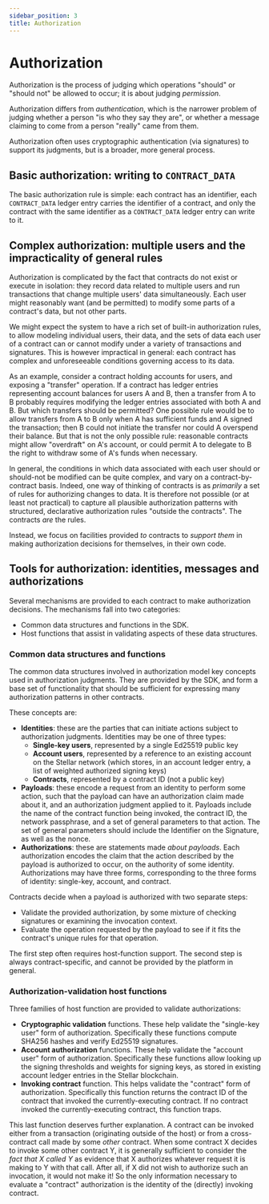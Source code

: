 ```yaml
---
sidebar_position: 3
title: Authorization
---
```


# Authorization

Authorization is the process of judging which operations "should" or "should not" be allowed to occur; it is about judging _permission_.

Authorization differs from _authentication_, which is the narrower problem of judging whether a person "is who they say they are", or whether a message claiming to come from a person "really" came from them.

Authorization often uses cryptographic authentication (via signatures) to support its judgments, but is a broader, more general process.

## Basic authorization: writing to `CONTRACT_DATA`

The basic authorization rule is simple: each contract has an identifier, each `CONTRACT_DATA` ledger entry carries the identifier of a contract, and only the contract with the same identifier as a `CONTRACT_DATA` ledger entry can write to it.

## Complex authorization: multiple users and the impracticality of general rules

Authorization is complicated by the fact that contracts do not exist or execute in isolation: they record data related to multiple users and run transactions that change multiple users' data simultaneously. Each user might reasonably want (and be permitted) to modify some parts of a contract's data, but not other parts.

We might expect the system to have a rich set of built-in authorization rules, to allow modeling individual users, their data, and the sets of data each user of a contract can or cannot modify under a variety of transactions and signatures. This is however impractical in general: each contract has complex and unforeseeable conditions governing access to its data.

As an example, consider a contract holding accounts for users, and exposing a "transfer" operation. If a contract has ledger entries representing account balances for users A and B, then a transfer from A to B probably requires modifying the ledger entries associated with both A and B. But which transfers should be permitted? One possible rule would be to allow transfers from A to B only when A has sufficient funds and A signed the transaction; then B could not initiate the transfer nor could A overspend their balance. But that is not the only possible rule: reasonable contracts might allow "overdraft" on A's account, or could permit A to delegate to B the right to withdraw some of A's funds when necessary.

In general, the conditions in which data associated with each user should or should-not be modified can be quite complex, and vary on a contract-by-contract basis. Indeed, one way of thinking of contracts is as _primarily_ a set of rules for authorizing changes to data. It is therefore not possible (or at least not practical) to capture all plausible authorization patterns with structured, declarative authorization rules "outside the contracts". The contracts _are_ the rules.

Instead, we focus on facilities provided _to_ contracts to _support them_ in making authorization decisions for themselves, in their own code.

## Tools for authorization: identities, messages and authorizations

Several mechanisms are provided to each contract to make authorization decisions. The mechanisms fall into two categories:

- Common data structures and functions in the SDK.
- Host functions that assist in validating aspects of these data structures.

### Common data structures and functions

The common data structures involved in authorization model key concepts used in authorization judgments. They are provided by the SDK, and form a base set of functionality that should be sufficient for expressing many authorization patterns in other contracts.

These concepts are:

- **Identities**: these are the parties that can initiate actions subject to authorization judgments. Identities may be one of three types:
  - **Single-key users**, represented by a single Ed25519 public key
  - **Account users**, represented by a reference to an existing account on the Stellar network (which stores, in an account ledger entry, a list of weighted authorized signing keys)
  - **Contracts**, represented by a contract ID (not a public key)
- **Payloads**: these encode a request from an identity to perform some action, such that the payload can have an authorization claim made about it, and an authorization judgment applied to it. Payloads include the name of the contract function being invoked, the contract ID, the network passphrase, and a set of general parameters to that action. The set of general parameters should include the Identifier on the Signature, as well as the nonce.
- **Authorizations**: these are statements made _about payloads_. Each authorization encodes the claim that the action described by the payload is authorized to occur, on the authority of some identity. Authorizations may have three forms, corresponding to the three forms of identity: single-key, account, and contract.

Contracts decide when a payload is authorized with two separate steps:

- Validate the provided authorization, by some mixture of checking signatures or examining the invocation context.
- Evaluate the operation requested by the payload to see if it fits the contract's unique rules for that operation.

The first step often requires host-function support. The second step is always contract-specific, and cannot be provided by the platform in general.

### Authorization-validation host functions

Three families of host function are provided to validate authorizations:

- **Cryptographic validation** functions. These help validate the "single-key user" form of authorization. Specifically these functions compute SHA256 hashes and verify Ed25519 signatures.
- **Account authorization** functions. These help validate the "account user" form of authorization. Specifically these functions allow looking up the signing thresholds and weights for signing keys, as stored in existing account ledger entries in the Stellar blockchain.
- **Invoking contract** function. This helps validate the "contract" form of authorization. Specifically this function returns the contract ID of the contract that invoked the currently-executing contract. If no contract invoked the currently-executing contract, this function traps.

This last function deserves further explanation. A contract can be invoked either from a transaction (originating outside of the host) or from a cross-contract call made by some _other_ contract. When some contract X decides to invoke some other contract Y, it is generally sufficient to consider the _fact that X called Y_ as evidence that X authorizes whatever request it is making to Y with that call. After all, if X did not wish to authorize such an invocation, it would not make it! So the only information necessary to evaluate a "contract" authorization is the identity of the (directly) invoking contract.
